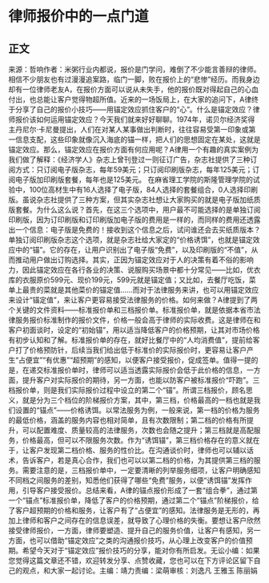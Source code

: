 # 律师报价中的一点门道
## 正文
来源：哲响作者：米粥行业内都说，报价是门学问，难倒了不少能言善辩的律师。相信不少朋友也有过漫漫追案路，临门一脚，败在报价上的“悲惨”经历。而我身边却有一位律师老友A，在报价方面可以说从未失手，他的报价既对得起自己的心血付出，也总能让客户觉得物超所值。近来的一场饭局上，在大家的追问下，A律终于分享了自己的报价小技巧——用锚定效应抓住客户的“心”。什么是锚定效应？律师报价该如何运用锚定效应？今天我们就来好好聊聊。1974年，诺贝尔经济奖得主丹尼尔·卡尼曼提出，人们在对某人某事做出判断时，往往容易受第一印象或第一信息支配，这些印象就像沉入海底的锚一样，把人们的思想固定在某处，这就是锚定效应。那么，锚定效应在报价方面有何应用呢？A律用一个有趣的真实案例为我们做了解释：《经济学人》杂志上曾刊登过一则征订广告，杂志社提供了三种订阅方式：只订阅电子版杂志，每年59美元；只订阅印刷版杂志，每年125美元；订阅电子版加印刷版套餐，每年也是125美元。 在麻省理工学院的斯隆管理学院的试验中，100位高材生中有16人选择了电子版，84人选择的套餐组合，0人选择印刷版。虽说杂志社提供了三种方案，但其实杂志社想让大家购买的就是电子版加纸质版套餐。为什么这么说？首先，在这三个选项中，用户最不可能选择的是单独订阅印刷版，因为订印刷版和订印刷版加电子版的费用是一样的，而同样的费用还透露出一个信息：电子版是免费的！接收到这个信息之后，试问谁还会去买纸质版本？单独订阅印刷版杂志这个选项，就是杂志社给大家定的“价格诱饵”，也就是锚定效应中的“锚”。它的存在，让用户识别出了电子版“免费”，以及印刷版的“不值”，从而推动用户做出订购选择。其实，正因为锚定效应对于人的决策有着不俗的影响力，因此锚定效应在各行各业的决策、说服购买场景中都十分常见——比如，优衣库的衣服原价599元、现价199元，599元就是锚定值；又比如，去餐厅吃饭，菜单上最贵的菜就是其他菜价的锚定值……而对于法律服务来讲，也可以用锚定效应来设计“锚定值”，来让客户更容易接受法律服务的价格。如何来做？A律提到了两个关键的文件资料——标准报价单和三档报价单。标准报价单，就是依据本省市法律服务报价标准制作的报价文件，价格一般会高于律师的实际收费。这是律师在和客户初面谈时，设定的“初始锚”，用以适当降低客户的价格预期，让其对市场价格有初步认知和了解。标准报价单的存在，就好比餐厅中的“人均消费值”，提前给客户打了价格预防针，后续当我们给出低于标准价的实际报价时，更容易让客户产生“占便宜”“有优惠”“超预期”的感知，以便客户接受报价，促成签单。值得一提的是，在递交标准报价单时，律师可以适当透露实际报价会低于此价格的信息，一方面，提升客户对实际报价的期待，另一方面，也能以防客户被标准报价“吓跑”。三档报价单，则是我们实际报价过程中设立的第二个“锚”。所谓三档报价，顾名思义，就是分为三个档位的阶梯报价方案，其中，第三档，价格最高的一档也就是我们设置的“锚点”——价格诱饵。以常法服务为例，一般来说，第一档的价格为服务的最低价格，涵盖的服务内容也相对简单，且有次数限制；第二档的价格有所提升，可以配置难度、质量较高的法律服务，次数也会随之提升；第三档就是高配服务，价格最高，但可以不限服务次数。作为“诱饵锚”，第三档价格存在的意义就在于，让客户发现第二档价格、服务的性价比。在沟通谈价时，律师也可以辅以话术，告诉客户，若是真心合作，我们也可以以第二档的价格，为其提供第三档的服务。需要注意的是，三档报价单中，一定要清晰的列举服务细项，让客户明确感知不同档之间服务的差别，知悉他们获得了哪些“免费”服务，以便“诱饵锚”发挥作用，引导客户接受报价。总结来看，A律的锚点报价形成了一套“组合拳”，通过第一个“锚点”标准报价单，降低了客户的价格预期，通过第二个“锚点”阶梯报价，给了客户超预期的价格和服务，让客户有了“占便宜”的感知。法律服务是无形的，再加上律师和客户之间存在的信息误差，就导致了心理价格的失衡。要想让客户欣然接受律师报价，一方面，律师要塑造、提升自己的服务价值，让客户有感知，另一方面，也可以借助“锚定效应”之类的沟通报价技巧，从心理上改变客户的价值预期。希望今天对于“锚定效应”报价技巧的分享，能对你有所启发。无讼小编：如果您觉得这篇文章还不错，欢迎转发分享、点赞收藏，您也可以在下方评论区留下自己的观点，和大家一起讨论。主编：靖力责编：梁萌审核：刘逸凡 王雅玉 陈丽娟